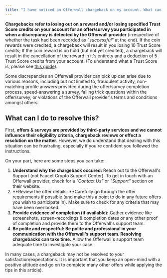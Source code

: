 ```yaml
---
title: "I have noticed an Offerwall chargeback on my account. What can I do?"
---
```


**Chargebacks refer to losing out on a reward and/or losing specified Trust Score credits on your account for an offer/survey you participated in when a discrepancy is detected by the Offerwall provider** (irrespective of whether the task had been recorded as _"successful"_ at the end). If the coin rewards were credited, a chargeback will result in you losing 10 Trust Score credits; If the coin reward is on hold (but not yet credited), a chargeback will result in the cancellation of the reward in it's entirety and a deduction of 5 Trust Score credits from your account. (To understand what a Trust Score is, please see [this guide](https://knowledge-base.faucetcrypto.com/article/63-what-is-a-trust-score)).

Some discrepancies an Offerwall provider can pick up can arise due to various reasons, including but not limited to, fraudulent activity, non-matching profile answers provided during the offer/survey completion process, speed-answering a survey, failing trick questions within the offer/survey, or violations of the Offerwall provider's terms and conditions amongst others.

## **What can I do to resolve this?**

First, **offers & surveys are provided by third-party services and we cannot influence their eligibility criteria, chargeback reviews or effect a resolution on the matter**. However, we do understand that dealing with this situation can be frustrating, especially if you're confident you followed the instructions.

On your part, here are some steps you can take:

1. **Understand why the chargeback occured:** Reach out to the Offerwall's Support (not Faucet Crypto Support Center). To get in touch with an Offerwall provider, check for a _"Contact Us"_ or _"Support"_ section on their website.
2. **Review the offer details: **Carefully go through the offer requirements if possible (and make this a point to do in any future offers you wish to participate in). Make sure to check for any criteria that may have been overlooked.
3. **Provide evidence of completion (if available):** Gather evidence like screenshots, screen-recordings & completion dates or any other proof of completion and provide them to the Offerwall's support team.
4. **Be polite and respectful: **Be polite and professional in your communication with the Offerwall's support team. Resolving chargebacks can take time**.** Allow the Offerwall's support team adequate time to investigate your case.

In many cases, a chargeback may not be resolved to your satisfaction/expectations. It is important that you keep an open-mind with a positive attitude and go on to complete many other offers while applying the tips in this article).